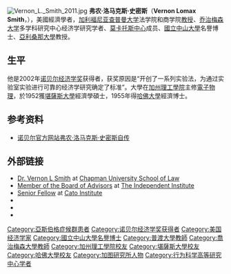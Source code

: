 {{infoboxneeded|Infobox Economist|time=2009-08-03T23:43:35+00:00}}
{{noteTA
|1 = zh-cn:阿斯伯格综合征; zh-hk:亞氏保加症; zh-tw:亞斯伯格症候群;
}}
[[File:Vernon_L._Smith_2011.jpg|right]]
'''弗农·洛马克斯·史密斯'''（'''Vernon Lomax Smith'''，{{bd|1927年|1月1日||}}），美國經濟學者，[[加利福尼亚|加利福尼亚]][[查普曼大学|查普曼大学]]法学院和商学院[[教授|教授]]、[[乔治梅森大学|乔治梅森大学]]多学科研究中心经济学研究学者、[[莫卡托斯中心|莫卡托斯中心]]成员、[[國立中山大學|國立中山大學]]名譽博士、[[亞利桑那大學|亞利桑那大學]]教授。

==生平==
他是2002年[[诺贝尔经济学奖|诺贝尔经济学奖]]获得者，获奖原因是“开创了一系列实验法，为通过实验室实验进行可靠的经济学研究确定了标准”。大學在[[加州理工學院|加州理工學院]]主修[[電子物理|電子物理]]，於1952獲[[堪薩斯大學|堪薩斯大學]]經濟學碩士，1955年得[[哈佛大學|哈佛大學]]經濟博士。

== 参考资料 ==
* [http://nobelprize.org/nobel_prizes/economics/laureates/2002/smith-autobio.html 诺贝尔官方网站弗农·洛马克斯·史密斯自传] {{Wayback|url=http://nobelprize.org/nobel_prizes/economics/laureates/2002/smith-autobio.html |date=20180527000640 }}

==外部链接==
{{Wikiquote}}
* [https://www.chapman.edu/our-faculty/vernon-smith Dr. Vernon L Smith] {{Wayback|url=https://www.chapman.edu/our-faculty/vernon-smith |date=20211205044912 }} at [[Chapman_University_School_of_Law|Chapman University School of Law]]
* [http://www.independent.org/aboutus/person_detail.asp?id=671 Member of the Board of Advisors] {{Wayback|url=http://www.independent.org/aboutus/person_detail.asp?id=671 |date=20211121124129 }} at [[The_Independent_Institute|The Independent Institute]]
* [http://www.cato.org/people/vernon-smith Senior Fellow] {{Wayback|url=http://www.cato.org/people/vernon-smith |date=20211006011726 }} at [[Cato_Institute|Cato Institute]]
* {{Cite book |title=Vernon L. Smith (1927– ) |url=http://www.econlib.org/library/Enc/bios/Smith.html |work=[[The_Concise_Encyclopedia_of_Economics|The Concise Encyclopedia of Economics]] |edition=2nd |series=[[Library_of_Economics_and_Liberty|Library of Economics and Liberty]] |publisher=[[Liberty_Fund|Liberty Fund]] |year=2008 |access-date=2018-12-23 |archive-date=2008-12-21 |archive-url=https://web.archive.org/web/20081221204645/http://www.econlib.org/library/Enc/bios/Smith.html |dead-url=no }}
* {{cite web |last=Roberts |first=Russ |title=Vernon Smith Podcasts |url=http://www.econtalk.org/archives/_featuring/vernon_smith/ |work=[[EconTalk|EconTalk]] |publisher=[[Library_of_Economics_and_Liberty|Library of Economics and Liberty]] |authorlink=Russ Roberts |access-date=2018-12-23 |archive-date=2018-05-23 |archive-url=https://web.archive.org/web/20180523053403/http://www.econtalk.org/archives/_featuring/vernon_smith/ |dead-url=no }}
* {{cite web |url=https://library.duke.edu/rubenstein/findingaids/smithvernon/ |title=Vernon L. Smith Papers, 1938–2007 and undated |publisher=Rubenstein Library, Duke University |accessdate=2017-10-21 |archive-date=2020-06-02 |archive-url=https://web.archive.org/web/20200602002525/https://library.duke.edu/rubenstein/findingaids/smithvernon/ |dead-url=no }}

{{诺贝尔经济学奖获得者}}
{{Authority control}}

{{DEFAULTSORT:Smith, Vernon L.}}
[[Category:亞斯伯格症候群患者|Category:亞斯伯格症候群患者]]
[[Category:诺贝尔经济学奖获得者|Category:诺贝尔经济学奖获得者]]
[[Category:美国经济学家|Category:美国经济学家]]
[[Category:國立中山大學名譽博士|Category:國立中山大學名譽博士]]
[[Category:普渡大學教師|Category:普渡大學教師]]
[[Category:喬治梅森大學教師|Category:喬治梅森大學教師]]
[[Category:加州理工學院校友|Category:加州理工學院校友]]
[[Category:堪薩斯大學校友|Category:堪薩斯大學校友]]
[[Category:哈佛大學校友|Category:哈佛大學校友]]
[[Category:加图研究所人物|Category:加图研究所人物]]
[[Category:行为科学高等研究中心学者|Category:行为科学高等研究中心学者]]